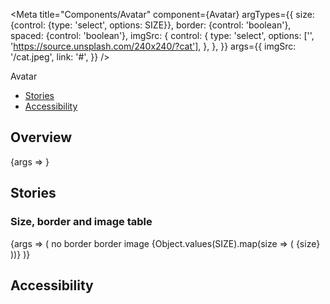 

<Meta
  title="Components/Avatar"
  component={Avatar}
  argTypes={{
    size: {control: {type: 'select', options: SIZE}},
    border: {control: 'boolean'},
    spaced: {control: 'boolean'},
    imgSrc: {
      control: {
        type: 'select',
        options: ['', 'https://source.unsplash.com/240x240/?cat'],
      },
    },
  }}
  args={{
    imgSrc: '/cat.jpeg',
    link: '#',
  }}
/>

<PageHeader>Avatar</PageHeader>

- [Stories](#stories)
- [Accessibility](#accessibility)

## Overview

<Canvas>
  <Story name="Default" args={{imgSrc: null}}>
    {args => <Avatar {...args} />}
  </Story>
</Canvas>

<ArgsTable story="Default" />

## Stories

### Size, border and image table

<Canvas>
  <Story name="SizeBorderImage">
    {args => (
      <StoryVariantTable>
        <thead>
          <tr>
            <th />
            <th>
              <Headline
                extraBold
                transform="uppercase"
                type="span"
                color="text-gray-40"
                size="medium"
              >
                no border
              </Headline>
            </th>
            <th>
              <Headline
                extraBold
                transform="uppercase"
                type="span"
                color="text-gray-40"
                size="medium"
              >
                border
              </Headline>
            </th>
            <th>
              <Headline
                extraBold
                transform="uppercase"
                type="span"
                color="text-gray-40"
                size="medium"
              >
                image
              </Headline>
            </th>
          </tr>
        </thead>
        <tbody>
          {Object.values(SIZE).map(size => (
            <tr key={size}>
              <td>
                <Headline
                  extraBold
                  transform="uppercase"
                  type="span"
                  color="text-gray-40"
                  size="medium"
                >
                  {size}
                </Headline>
              </td>
              <td>
                <Flex justifyContent="center">
                  <Avatar key={size} {...args} size={size} imgSrc={null} />
                </Flex>
              </td>
              <td style={{backgroundColor: hex['gray-40']}}>
                <Flex justifyContent="center">
                  <Avatar
                    key={size}
                    {...args}
                    size={size}
                    border
                    imgSrc={null}
                  />
                </Flex>
              </td>
              <td>
                <Flex justifyContent="center">
                  <Avatar key={size} {...args} size={size} />
                </Flex>
              </td>
            </tr>
          ))}
        </tbody>
      </StoryVariantTable>
    )}
  </Story>
</Canvas>

## Accessibility

<AvatarA11y />
